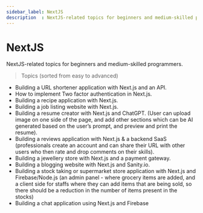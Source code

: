```yaml
---
sidebar_label: NextJS
description  : NextJS-related topics for beginners and medium-skilled programmers
---
```


# NextJS

<SubHeading>NextJS-related topics for beginners and medium-skilled programmers.</SubHeading>

> Topics (sorted from easy to advanced)

- Building a URL shortener application with Next.js and an API.
- How to implement Two factor authentication in Next.js.
- Building a recipe application with Next.js.
- Building a job listing website with Next.js.
- Building a resume creator with Next.js and ChatGPT. (User can upload image on one side of the page, and add other sections which can be AI generated based on the user’s prompt, and preview and print the resume).
- Building a reviews application with Next.js & a backend SaaS (professionals create an account and can share their URL with other users who then rate and drop comments on their skills).
- Building a jewellery store with Next.js and a payment gateway.
- Building a blogging website with Next.js and Sanity.io.
- Building a stock taking or supermarket store application with Next.js and Firebase/Node.js (an admin panel - where grocery items are added, and a client side for staffs where they can add items that are being sold, so there should be a reduction in the number of items present in the stocks)
- Building a chat application using Next.js and Firebase
